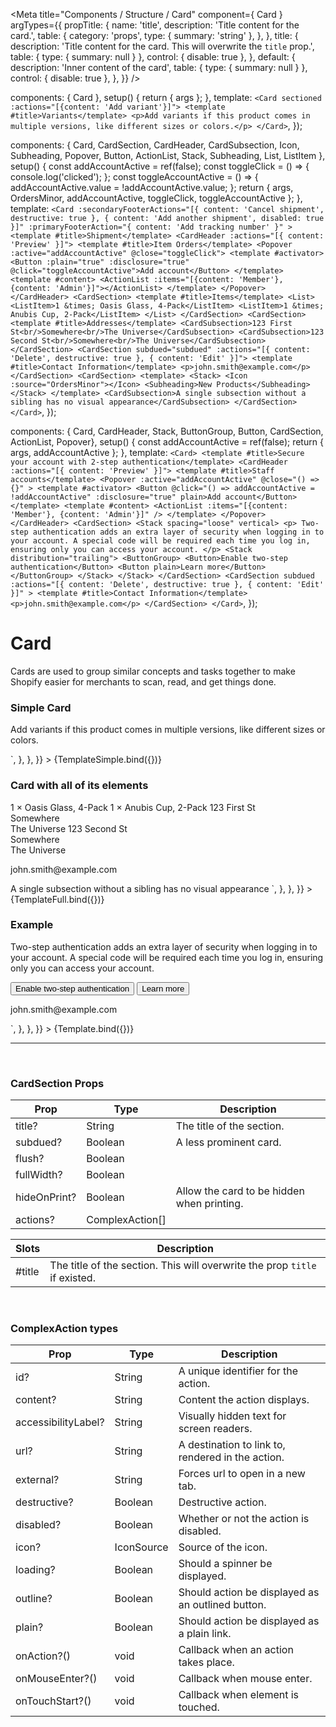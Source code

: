 
<Meta
  title="Components / Structure / Card"
  component={ Card }
  argTypes={{
    propTitle: {
      name: 'title',
      description: 'Title content for the card.',
      table: {
        category: 'props',
        type: { summary: 'string' },
      },
    },
    title: {
      description: 'Title content for the card. This will overwrite the `title` prop.',
      table: { type: { summary: null } },
      control: { disable: true },
    },
    default: {
      description: 'Inner content of the card',
      table: { type: { summary: null } },
      control: { disable: true },
    },
  }}
/>

  components: { Card },
  setup() { return { args }; },
  template: `
    <Card sectioned :actions="[{content: 'Add variant'}]">
      <template #title>Variants</template>
      <p>Add variants if this product comes in multiple versions, like different sizes or colors.</p>
    </Card>
  `,
});

  components: { Card, CardSection, CardHeader, CardSubsection, Icon, Subheading, Popover, Button, ActionList, Stack, Subheading, List, ListItem },
  setup() {
    const addAccountActive = ref(false);
    const toggleClick = () => {
      console.log('clicked');
    };
    const toggleAccountActive = () => {
      addAccountActive.value = !addAccountActive.value;
    };
    return { args, OrdersMinor, addAccountActive, toggleClick, toggleAccountActive };
  },
  template: `
    <Card
      :secondaryFooterActions="[{ content: 'Cancel shipment', destructive: true }, { content: 'Add another shipment', disabled: true }]"
      :primaryFooterAction="{ content: 'Add tracking number' }"
    >
      <template #title>Shipment</template>
      <CardHeader :actions="[{ content: 'Preview' }]">
        <template #title>Item Orders</template>
        <Popover :active="addAccountActive" @close="toggleClick">
          <template #activator>
            <Button :plain="true" :disclosure="true" @click="toggleAccountActive">Add account</Button>
          </template>
          <template #content>
            <ActionList :items="[{content: 'Member'}, {content: 'Admin'}]"></ActionList>
          </template>
        </Popover>
      </CardHeader>
      <CardSection>
        <template #title>Items</template>
        <List>
          <ListItem>1 &times; Oasis Glass, 4-Pack</ListItem>
          <ListItem>1 &times; Anubis Cup, 2-Pack</ListItem>
        </List>
      </CardSection>
      <CardSection>
        <template #title>Addresses</template>
        <CardSubsection>123 First St<br/>Somewhere<br/>The Universe</CardSubsection>
        <CardSubsection>123 Second St<br/>Somewhere<br/>The Universe</CardSubsection>
      </CardSection>
      <CardSection subdued="subdued" :actions="[{ content: 'Delete', destructive: true }, { content: 'Edit' }]">
        <template #title>Contact Information</template>
        <p>john.smith@example.com</p>
      </CardSection>
      <CardSection>
        <template>
          <Stack>
            <Icon :source="OrdersMinor"></Icon>
            <Subheading>New Products</Subheading>
          </Stack>
        </template>
        <CardSubsection>A single subsection without a sibling has no visual appearance</CardSubsection>
      </CardSection>
    </Card>
  `,
});

  components: { Card, CardHeader, Stack, ButtonGroup, Button, CardSection, ActionList, Popover},
  setup() {
    const addAccountActive = ref(false);
    return { args, addAccountActive };
  },
  template: `
    <Card>
      <template #title>Secure your account with 2-step authentication</template>
      <CardHeader :actions="[{ content: 'Preview' }]">
        <template #title>Staff accounts</template>
        <Popover
          :active="addAccountActive"
          @close="() => {}"
        >
          <template #activator>
            <Button @click="() => addAccountActive = !addAccountActive" :disclosure="true" plain>Add account</Button>
          </template>
          <template #content>
            <ActionList :items="[{content: 'Member'}, {content: 'Admin'}]" />
          </template>
        </Popover>
      </CardHeader>
      <CardSection>
        <Stack spacing="loose" vertical>
          <p>
          Two-step authentication adds an extra layer of security when logging in to your account. A special code will be required each time you log in,
          ensuring only you can access your account.
          </p>
          <Stack distribution="trailing">
            <ButtonGroup>
              <Button>Enable two-step authentication</Button>
              <Button plain>Learn more</Button>
            </ButtonGroup>
          </Stack>
        </Stack>
      </CardSection>
      <CardSection
        subdued
        :actions="[{ content: 'Delete', destructive: true }, { content: 'Edit' }]"
      >
        <template #title>Contact Information</template>
        <p>john.smith@example.com</p>
      </CardSection>
    </Card>
  `,
});

# Card

Cards are used to group similar concepts and tasks together to make Shopify easier for merchants to scan, read, and get things done.
<br/>

### **Simple Card**

<Canvas>
  <Story
    name="Card - Simple"
    height="150px"
    parameters={{
      docs: {
        source: {
          state: 'close',
          code: dedent`
            <Card sectioned :actions="[{content: 'Add variant'}]">
              <template #title>Variants</template>
              <p>Add variants if this product comes in multiple versions, like different sizes or colors.</p>
            </Card>`,
        },
      },
    }}
  >
    {TemplateSimple.bind({})}
  </Story>
</Canvas>

<br/>

### **Card with all of its elements**

<Canvas>
  <Story
    name="Card - Full"
    height="700px"
    inline={false}
    parameters={{
      docs: {
        source: {
          state: 'close',
          code: dedent`
            <Card
              :secondaryFooterActions="[{ content: 'Cancel shipment', destructive: true }, { content: 'Add another shipment', disabled: true }]"
              :primaryFooterAction="{ content: 'Add tracking number' }"
            >
              <template #title>Shipment</template>
              <CardHeader :actions="[{ content: 'Preview' }]">
                <template #title>Item Orders</template>
                <Popover :active="addAccountActive" @close="() => {}">
                  <template #activator>
                    <Button
                      plain,
                      :disclosure="true"
                      @click="() => addAccountActive = !addAccountActive">Add account</Button>
                  </template>
                  <template #content>
                    <ActionList :items="[{content: 'Member'}, {content: 'Admin'}]"></ActionList>
                  </template>
                </Popover>
              </CardHeader>
              <CardSection>
                <template #title>Items</template>
                <List>
                  <ListItem>1 &times; Oasis Glass, 4-Pack</ListItem>
                  <ListItem>1 &times; Anubis Cup, 2-Pack</ListItem>
                </List>
              </CardSection>
              <CardSection>
                <template #title>Addresses</template>
                <CardSubsection>123 First St<br/>Somewhere<br/>The Universe</CardSubsection>
                <CardSubsection>123 Second St<br/>Somewhere<br/>The Universe</CardSubsection>
              </CardSection>
              <CardSection subdued="subdued" :actions="[{ content: 'Delete', destructive: true }, { content: 'Edit' }]">
                <template #title>Contact Information</template>
                <p>john.smith@example.com</p>
              </CardSection>
              <CardSection>
                <template>
                  <Stack>
                    <Icon :source="OrdersMinor"></Icon>
                    <Subheading>New Products</Subheading>
                  </Stack>
                </template>
                <CardSubsection>A single subsection without a sibling has no visual appearance</CardSubsection>
              </CardSection>
            </Card>
          `,
        },
      },
    }}
  >
    {TemplateFull.bind({})}
  </Story>
</Canvas>

<br/>

### **Example**

<Canvas>
  <Story
    name="Card"
    height="360px"
    inline={false}
    parameters={{
      docs: {
        source: {
          state: 'close',
          code: dedent`
            <Card>
              <template #title>Secure your account with 2-step authentication</template>
              <CardHeader :actions="[{ content: 'Preview' }]">
                <template #title>Staff accounts</template>
                <Popover
                  :active="addAccountActive"
                  @close="() => {}"
                >
                  <template #activator>
                    <Button @click="() => addAccountActive = !addAccountActive" :disclosure="true" plain>Add account</Button>
                  </template>
                  <template #content>
                    <ActionList :items="[{content: 'Member'}, {content: 'Admin'}]" />
                  </template>
              </CardHeader>
              <CardSection>
                <Stack spacing="loose" vertical>
                  <p>
                  Two-step authentication adds an extra layer of security when logging in to your account. A special code will be required each time you log in,
                  ensuring only you can access your account.
                  </p>
                  <Stack distribution="trailing">
                    <ButtonGroup>
                      <Button>Enable two-step authentication</Button>
                      <Button plain>Learn more</Button>
                    </ButtonGroup>
                  </Stack>
                </Stack>
              </CardSection>
              <CardSection
                subdued
                :actions="[{ content: 'Delete', destructive: true }, { content: 'Edit' }]"
              >
                <template #title>Contact Information</template>
                <p>john.smith@example.com</p>
              </CardSection>
            </Card>`,
        },
      },
    }}
  >
    {Template.bind({})}
  </Story>
</Canvas>

<ArgsTable story="Card" />

---

<br/>

### **CardSection Props**

| Prop             | Type                          | Description |
| ---------------- | ----------------------------- | ----------- |
| title?           | String     | The title of the section. |
| subdued?         | Boolean    | A less prominent card. |
| flush?           | Boolean    | |
| fullWidth?       | Boolean    | |
| hideOnPrint?     | Boolean    | Allow the card to be hidden when printing. |
| actions?         | ComplexAction[]     |

| Slots            | Description |
| ---------------- | ----------- |
| #title           | The title of the section. This will overwrite the prop `title` if existed. |

<br/>

### **ComplexAction types**

| Prop             | Type                          | Description     |
| ---------------- | ----------------------------- | --------------- |
| id?              | String       | A unique identifier for the action. |
| content?         | String       | Content the action displays. |
| accessibilityLabel?  | String  | Visually hidden text for screen readers. |
| url?             | String       | A destination to link to, rendered in the action. |
| external?        | String       | Forces url to open in a new tab. |
| destructive?     | Boolean      | Destructive action. |
| disabled?        | Boolean      | Whether or not the action is disabled. |
| icon?            | IconSource   | Source of the icon. |
| loading?         | Boolean      | Should a spinner be displayed. |
| outline?         | Boolean      | Should action be displayed as an outlined button. |
| plain?           | Boolean      | Should action be displayed as a plain link. |
| onAction?()      | void         | Callback when an action takes place. |
| onMouseEnter?()  | void         | Callback when mouse enter. |
| onTouchStart?()  | void         | Callback when element is touched. |
